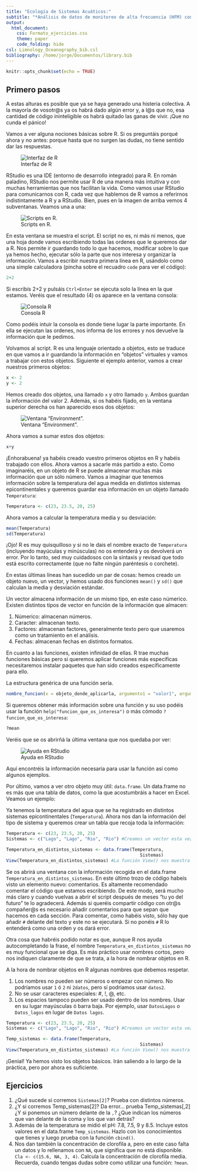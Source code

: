 ```yaml
---
title: "Ecología de Sistemas Acuáticos:"
subtitle: "*Análisis de datos de monitoreo de alta frecuencia (HFM) con R.*"
output:
  html_document:
    css: Formato_ejercicios.css
    theme: paper
    code_folding: hide
csl: Limnology_Oceanography_bib.csl
bibliography: /home/jorge/Documentos/library.bib
---
```


```r
knitr::opts_chunk$set(echo = TRUE)
```

## Primero pasos

A estas alturas es posible que ya se haya generado una histeria colectiva. A la mayoría de vosotr\@s ya os habrá dado algún error y, a l\@s que no, esa cantidad de código ininteligible os habrá quitado las ganas de vivir. ¡Que no cunda el pánico!

Vamos a ver alguna nociones básicas sobre R. Si os preguntáis porqué ahora y no antes: porque hasta que no surgen las dudas, no tiene sentido dar las respuestas.

![Interfaz de R](RStudio_interfaz.png)

RStudio es una IDE (entorno de desarrollo integrado) para R. En román paladino, RStudio nos permite usar R de una manera más intuitiva y con muchas herramientas que nos facilitan la vida. Como vamos usar RStudio para comunicarnos con R, cada vez que hablemos de R vamos a referirnos indistintamente a R y a RStudio. Bien, pues en la imagen de arriba vemos 4 subventanas. Veamos una a una:

![Scripts en R.](Script.png)

En esta ventana se muestra el script. El script no es, ni más ni menos, que una hoja donde vamos escribiendo todas las ordenes que le queremos dar a R. Nos permite ir guardando todo lo que hacemos, modificar sobre lo que ya hemos hecho, ejecutar sólo la parte que nos interesa y organizar la información. Vamos a escribir nuestra primera línea en R, usándolo como una simple calculadora (pincha sobre el recuadro `code` para ver el código):

```r
2+2
```

Si escribís 2+2 y pulsáis `Ctrl+Enter` se ejecuta solo la línea en la que estamos. Veréis que el resultado (4) os aparece en la ventana consola:

![Consola R](Consele_R_2.png)

Como podéis intuir la consola es donde tiene lugar la parte importante. En ella se ejecutan las ordenes, nos informa de los errores y nos devuelve la información que le pedimos.

Volvamos al script. R es una lenguaje orientado a objetos, esto se traduce en que vamos a ir guardando la información en "objetos" virtuales y vamos a trabajar con estos objetos. Siguiente el ejemplo anterior, vamos a crear nuestros primeros objetos:

```r
x <- 2
y <- 2
```

Hemos creado dos objetos, una llamado `x` y otro llamado `y`. Ambos guardan la información del valor 2. Además, si os habéis fijado, en la ventana superior derecha os han aparecido esos dos objetos:

![Ventana "Environment".](Environment_R_2.png)

Ahora vamos a sumar estos dos objetos:

```r
x+y
```

¡Enhorabuena! ya habéis creado vuestro primeros objetos en R y habéis trabajado con ellos. Ahora vamos a sacarle más partido a esto. Como imaginaréis, en un objeto de R se puede almacenar muchas más información que un sólo número. Vamos a imaginar que tenemos información sobre la temperatura del agua medida en distintos sistemas epicontinentales y queremos guardar esa información en un objeto llamado `Temperatura`:

```r
Temperatura <- c(23, 23.5, 20, 25)
```

Ahora vamos a calcular la temperatura media y su desviación:

```r
mean(Temperatura)
sd(Temperatura)
```

¡Ojo! R es muy quisquilloso y si no le dais el nombre exacto de `Temperatura` (incluyendo mayúculas y minúsculas) no os entenderá y os devolverá un error. Por lo tanto, sed muy cuidadosos con la sintaxis y revisad que todo está escrito correctamente (que no falte ningún paréntesis o corchete).

En estas últimas líneas han sucedido un par de cosas: hemos creado un objeto nuevo, un vector, y hemos usado dos funciones `mean()` y `sd()` que calculan la media y desviación estándar.

Un vector almacena información de un mismo tipo, en este caso númerico. Existen distintos tipos de vector en función de la información que almacen:

  1. Númerico: almacenan números.
  2. Caracter: almacenan texto.
  3. Factores: almacenan factores, generalmente texto pero que usaremos como un tratamiento en el análisis. 
  4. Fechas: almacenan fechas en distintos formatos.
  
En cuanto a las funciones, existen infinidad de ellas. R trae muchas funciones básicas pero si queremos aplicar funciones más especificas necesitaremos instalar paquetes que han sido creados específicamente para ello.

La estructura genérica de una función sería. 

```r
nombre_funcion(x = objeto_donde_aplicarla, argumento1 = "valor1", argumento2 = "valor2")
```

Si queremos obtener más información sobre una función y su uso podéis usar la función `help("funcion_que_os_interesa")` o más cómodo `?funcion_que_os_interesa`:

```r
?mean
```
  
Veréis que se os abrirñá la última ventana que nos quedaba por ver:

![Ayuda en RStudio](Help_R_2.png)

Aquí encontréis la información necesaria para usar la función así como algunos ejemplos.

Por último, vamos a ver otro objeto muy útil: `data.frame`. Un data.frame no es más que una tabla de datos, como la que acostumbráis a hacer en Excel. Veamos un ejemplo:

Ya tenemos la temperatura del agua que se ha registrado en distintos sistemas epicontinentales (`Temperatura`). Ahora nos dan la información del tipo de sistema y queremos crear un tabla que recoja toda la información:

```r
Temperatura <- c(23, 23.5, 20, 25)
Sistemas <- c("Lago", "Lago", "Rio", "Rio") #Creamos un vector esta vez de tipo caracter (el texto va entre comillas)

Temperatura_en_distintos_sistemas <- data.frame(Temperatura,
                                                   Sistemas)
View(Temperatura_en_distintos_sistemas) #La función View() nos muestra el objeto que deseemos.
```

Se os abrirá una ventana con la información recogida en el data.frame `Temperatura_en_distintos_sistemas`. En este último trozo de código habeís visto un elemento nuevo: comentarios. Es altamente recomendado comentar el código que estamos escribiendo. De este modo, será mucho más claro y cuando vuelvas a abrir el script después de meses "tu yo del futuro" te lo agradecerá. Además si queréis compartir código con otr\@s compañer\@s es necesario añadir comentarios para que sepan que hacemos en cada sección. Para comentar, como habéis visto, sólo hay que añadir `#` delante del texto y este no se ejecutará. Si no ponéis `#` R lo entenderá como una orden y os dará error.

Otra cosa que habréis podido notar es que, aunque R nos ayuda autocompletando la frase, el nombre `Temperatura_en_distintos_sistemas` no es muy funcional que se diga. Es más práctico usar nombres cortos, pero nos indiquen claramente de que se trata, a la hora de nombrar objetos en R. 

A la hora de nombrar objetos en R algunas nombres que debemos respetar.

  1. Los nombres no pueden ser números o empezar con número. No podríamos usar `1` ó `2` ni `2datos`, pero sí podríamos usar `datos2`.
  2. No se usar caracteres especiales: #, !, @, etc.
  3. Los espacios tampoco pueden ser usado dentro de los nombres. Usar en su lugar mayúsculas ó barra baja. Por ejemplo, usar `DatosLagos` o `Datos_lagos` en lugar de `Datos lagos`.

```r
Temperatura <- c(23, 23.5, 20, 25)
Sistemas <- c("Lago", "Lago", "Rio", "Rio") #Creamos un vector esta vez de tipo caracter (el texto va entre comillas)

Temp_sistemas <- data.frame(Temperatura,
                                                   Sistemas)
View(Temperatura_en_distintos_sistemas) #La función View() nos muestra el objeto que deseemos.
```

¡Genial! Ya hemos visto los objetos básicos. Irán saliendo a lo largo de la práctica, pero por ahora es suficiente.

## Ejercicios

  1. ¿Qué sucede si corremos `Sistemas[2]`? Prueba con distintos números.
  2. ¿Y si corremos Temp_sistemas[2]? Da error... prueba Temp_sistemas[,2] ¿Y si ponemos un número delante de la `,`? ¿Que indican los números que van delante de la coma y los que van detrás?
  3. Además de la temperatura se midió el pH: 7.8, 7.5, 9 y 8.5. Incluye estos valores en el data.frame `Temp_sistemas`. Hazlo con los conocimientos que tienes y luego prueba con la función `cbind()`.
  2. Nos dan también la concentración de clorofila a, pero en este caso falta un datos y lo rellenamos con `NA`, que significa que no está disponible. `Cla <- c(15.6, NA, 3, 4)`. Calcula la concentración de clorofila media. Recuerda, cuando tengas dudas sobre como utilizar una función: `?mean`.
